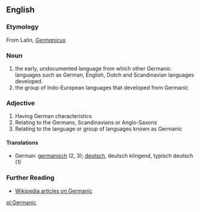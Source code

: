 ==English==

===Etymology===
From Latin, ''[[Germanicus]]''

===Noun===
#the early, undocumented language from which other Germanic languages such as German, English, Dutch and Scandinavian languages developed.
#the group of Indo-European languages that developed from Germanic

===Adjective===
#Having German characteristics
#Relating to the Germans, Scandinavians or Anglo-Saxons
#Relating to the language or group of languages known as Germanic

====Translations====
*German: [[germanisch]] (2, 3); [[deutsch]], deutsch klingend, typisch deutsch (1)

===Further Reading===
*[[w:Germanic|Wikipedia articles on Germanic]]

[[pl:Germanic]]
